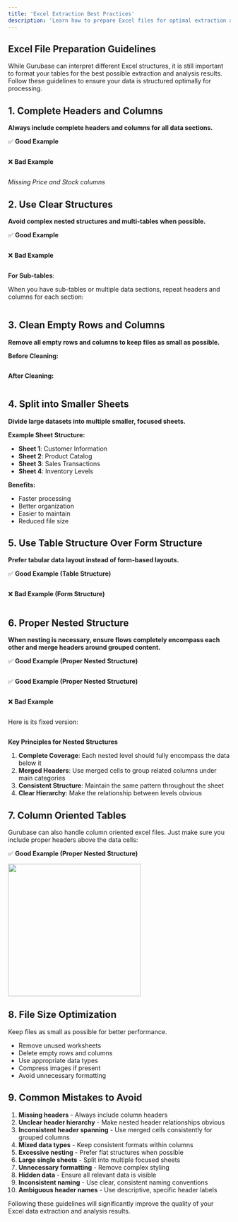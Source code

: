 ```yaml
---
title: 'Excel Extraction Best Practices'
description: 'Learn how to prepare Excel files for optimal extraction and analysis'
---
```


## Excel File Preparation Guidelines

While Gurubase can interpret different Excel structures, it is still important to format your tables for the best possible extraction and analysis results. Follow these guidelines to ensure your data is structured optimally for processing.

## 1. Complete Headers and Columns

**Always include complete headers and columns for all data sections.**

✅ **Good Example**
<Frame>
  <img src="/images/excel-extraction/1-good.png" alt="" />
</Frame>

❌ **Bad Example**
<Frame>
  <img src="/images/excel-extraction/1-bad.png" alt="" />
</Frame>

*Missing Price and Stock columns*

## 2. Use Clear Structures

**Avoid complex nested structures and multi-tables when possible.**

✅ **Good Example**
<Frame>
  <img src="/images/excel-extraction/2-good.png" alt="" />
</Frame>

❌ **Bad Example**
<Frame>
  <img src="/images/excel-extraction/2-bad.png" alt="" />
</Frame>


**For Sub-tables**:

When you have sub-tables or multiple data sections, repeat headers and columns for each section:

<Frame>
  <img src="/images/excel-extraction/2-sub-table.png" alt="" />
</Frame>

## 3. Clean Empty Rows and Columns

**Remove all empty rows and columns to keep files as small as possible.**

**Before Cleaning:**

<Frame>
  <img src="/images/excel-extraction/3-bad.png" alt="" />
</Frame>

**After Cleaning:**

<Frame>
  <img src="/images/excel-extraction/3-good.png" alt="" />
</Frame>

## 4. Split into Smaller Sheets

**Divide large datasets into multiple smaller, focused sheets.**

**Example Sheet Structure:**

- **Sheet 1**: Customer Information
- **Sheet 2**: Product Catalog  
- **Sheet 3**: Sales Transactions
- **Sheet 4**: Inventory Levels

**Benefits:**

- Faster processing
- Better organization
- Easier to maintain
- Reduced file size

## 5. Use Table Structure Over Form Structure

**Prefer tabular data layout instead of form-based layouts.**

✅ **Good Example (Table Structure)**

<Frame>
  <img src="/images/excel-extraction/5-good.png" alt="" />
</Frame>


❌ **Bad Example (Form Structure)**

<Frame>
  <img src="/images/excel-extraction/5-bad.png" alt="" />
</Frame>

## 6. Proper Nested Structure

**When nesting is necessary, ensure flows completely encompass each other and merge headers around grouped content.**

✅ **Good Example (Proper Nested Structure)**

<Frame>
  <img src="/images/excel-extraction/6-good.png" alt="" />
</Frame>

✅ **Good Example (Proper Nested Structure)**

<Frame>
  <img src="/images/excel-extraction/6-good-more-complex.png" alt="" />
</Frame>

❌ **Bad Example**

<Frame>
  <img src="/images/excel-extraction/6-bad.png" alt="" />
</Frame>

Here is its fixed version:

<Frame>
  <img src="/images/excel-extraction/6-bad-fixed.png" alt="" />
</Frame>

**Key Principles for Nested Structures**

1. **Complete Coverage**: Each nested level should fully encompass the data below it
2. **Merged Headers**: Use merged cells to group related columns under main categories
3. **Consistent Structure**: Maintain the same pattern throughout the sheet
4. **Clear Hierarchy**: Make the relationship between levels obvious

## 7. Column Oriented Tables

Gurubase can also handle column oriented excel files. Just make sure you include proper headers above the data cells:

✅ **Good Example (Proper Nested Structure)**

<Frame>
  <img src="/images/excel-extraction/7-good.png" alt="" width="300" />
</Frame>


## 8. File Size Optimization

Keep files as small as possible for better performance.

- Remove unused worksheets
- Delete empty rows and columns
- Use appropriate data types
- Compress images if present
- Avoid unnecessary formatting

## 9. Common Mistakes to Avoid

1. **Missing headers** - Always include column headers
2. **Unclear header hierarchy** - Make nested header relationships obvious
3. **Inconsistent header spanning** - Use merged cells consistently for grouped columns
4. **Mixed data types** - Keep consistent formats within columns
5. **Excessive nesting** - Prefer flat structures when possible
6. **Large single sheets** - Split into multiple focused sheets
7. **Unnecessary formatting** - Remove complex styling
8. **Hidden data** - Ensure all relevant data is visible
9. **Inconsistent naming** - Use clear, consistent naming conventions
10. **Ambiguous header names** - Use descriptive, specific header labels

Following these guidelines will significantly improve the quality of your Excel data extraction and analysis results.
